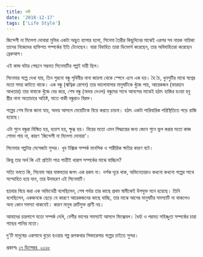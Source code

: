 ```yaml
---
title: সঙ্গী
date: '2018-12-17'
tags: ['Life Style']
---
```


জিন্দেগী না মিলেগা দোবারা মুভির একটা অদ্ভুত ব্যাপার হলো, সিনেমা তৈরীর কিছুদিনের মাঝেই এরপর সব নায়ক নায়িকা তাদের নিজেদের ব্যক্তিগত সম্পর্কের ইতি টেনেছেন। যারা বিবাহিত তারা ডিভোর্স করেছেন, তার অবিবাহিতরা করেছেন ব্রেকআপ।

এই কান্ড ঘটার পেছনে সম্ভবত সিনেমাটির গল্পই দায়ী ছিল।

সিনেমার গল্পে দেখা যায়, তিন পুরনো বন্ধু পৃথিবীর নানা জায়গা থেকে স্পেনে এসে এক হয়। হৈ চৈ, খুনসুটির মাঝে স্বপ্নের মতো সময় কাটতে থাকে। এক বন্ধু (ঋত্বিক রোশন) তার ভালোবাসার মানুষটিকে খুঁজে পায়, আরেকজন (ফারহান আখতার) তার বাবাকে খুঁজে বের করে, শেষ বন্ধু (অভয় দেওল) বন্ধুদের সাথে আনন্দের মাঝেই হঠাৎ হাজির হওয়া হবু স্ত্রীর নানা অত্যাচারে অতিষ্ট, যাতে বাকী বন্ধুরাও বিরক্ত।

গল্পের শেষ দিকে জানা যায়, অভয় আসলে মেয়েটিকে বিয়ে করতে চায়না। হঠাৎ একটা পারিবারিক পরিস্থিতিতে পড়ে রাজি হয়েছে।

এটা শুনে বন্ধুরা বিস্মিত হয়, হতাশ হয়, ক্ষুব্ধ হয়। বিয়ের মতো এমন সিদ্ধান্তের জন্য জেনে শুনে ভুল করার মতো কাজ শোভা পায় না, কারণ 'জিন্দেগী না মিলেগা দোবারা'।

সিনেমার গল্পটার মেসেজটা সুন্দর। খুব টক্সিক সম্পর্ক মানসিক ও শারীরিক ক্ষতির কারণ বটে।

কিন্তু তার অর্থ কি এই প্রতিটা পাত্র পাত্রীই খারাপ সম্পর্কের মাঝে যাচ্ছিল?

সত্যি বলতে কি, সিনেমা আর বাস্তবতার জগৎ এক রকম না। দর্শক দূরে থাক, অভিনেতারাও কখনো কখনো গল্পের সাথে সম্মোহিত হয়ে যান, তার উদাহরণ এই সিনেমাটি।

ছয়বার বিয়ে করা এক অভিনেত্রী বলেছিলেন, শেষ পর্যন্ত তার কাছে প্রথম স্বামীকেই উপযুক্ত মনে হয়েছে। তিনি বলেছিলেন, একজনকে ছেড়ে যে কারণে আরেকজনের কাছে যাচ্ছি, তার মাঝে আগের মানুষটির সমস্যাটি না থাকলেও অন্য কোন সমস্যা থাকবেই। কারণ মানুষ ত্রুটিমুক্ত প্রাণী নয়।

আমাদের চারপাশে যতো সম্পর্ক দেখি, বেশীর ভাগের সমস্যাই আসলে ফিক্সেবল। ধৈর্য্য ও পরমত সহিষ্ণুতা সম্পর্কের চারা গাছের পানির মতো।

দু'টি মানুষের একসাথে বুড়ো হওয়ার গল্প রূপকথার সিন্ডারেলার গল্পের চাইতে সুন্দর।

প্রকাশঃ [১৭ ডিসেম্বর, ২০১৮](https://www.facebook.com/ashraful.alam/posts/10155641239745583)